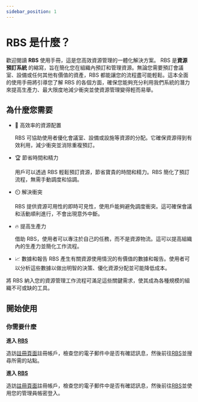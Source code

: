 ```yaml
---
sidebar_position: 1
---
```




# RBS 是什麼？

歡迎閱讀 **RBS** 使用手冊，這是您高效資源管理的一體化解決方案。 RBS 是<span class='rbs'>**資源預訂系統**</span> 的縮寫，旨在簡化您在組織內預訂和管理資源。無論您需要預訂會議室、設備或任何其他有價值的資產，RBS 都能讓您的流程盡可能輕鬆。這本全面的使用手冊將引導您了解 RBS 的各個方面，確保您能夠充分利用我們系統的潛力來提高生產力、最大限度地減少衝突並使資源管理變得輕而易舉。

## 為什麼您需要

- 🚀 高效率的資源配置

  RBS 可協助使用者優化會議室、設備或設施等資源的分配。它確保資源得到有效利用，減少衝突並消除重複預訂。

- 🏆 節省時間和精力

  用戶可以透過 RBS 輕鬆預訂資源，節省寶貴的時間和精力。RBS 簡化了預訂流程，無需手動調度和協調。

- ⏲️ 解決衝突

  RBS 提供資源可用性的即時可見性，使用戶能夠避免調度衝突。這可確保會議和活動順利進行，不會出現意外中斷。

- 🔥 提高生產力

  借助 RBS，使用者可以專注於自己的任務，而不是資源物流。這可以提高組織內的生產力並簡化工作流程。

- 📈 數據和報告
  RBS 產生有關資源使用情況的有價值的數據和報告。使用者可以分析這些數據以做出明智的決策、優化資源分配並可能降低成本。

將 RBS 納入您的資源管理工作流程可滿足這些關鍵需求，使其成為各種規模的組織不可或缺的工具。

## 開始使用

### 你需要什麼

<Tabs>
  <TabItem value="user" label="顧客(員工)" >

**進入 [RBS](https://10.62.172.106/rbs)**

造訪[註冊頁面](https://10.62.172.106/rbs/register)註冊帳戶，檢查您的電子郵件中是否有確認訊息，然後前往[RBS](https://10.62.172.106/rbs)並搜尋所需的站點。

  </TabItem>
  <TabItem value="admin" label="管理員" default>

**進入 [RBS](https://10.62.172.106/rbs-admin)**

造訪[註冊頁面](https://10.62.172.106/rbs-admin)註冊帳戶，檢查您的電子郵件中是否有確認訊息，然後前往[RBS](https://10.62.172.106/rbs-admin)並使用您的管理員帳密登入。

  </TabItem>
</Tabs>
